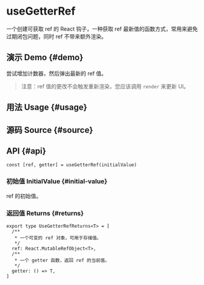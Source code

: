 # useGetterRef


<HooksType category={frontmatter.category} lowLevel />

一个创建可获取 ref 的 React 钩子，一种获取 ref 最新值的函数方式，常用来避免过期闭包问题，同时 ref 不带来额外渲染。

## 演示 Demo \{#demo}

尝试增加计数器，然后弹出最新的 ref 值。

> 注意：ref 值的更改不会触发重新渲染，您应该调用 `render` 来更新 UI。


<App />

## 用法 Usage \{#usage}



## 源码 Source \{#source}


<Source />

## API \{#api}

```tsx
const [ref, getter] = useGetterRef(initialValue)
```

### 初始值 InitialValue \{#initial-value}

ref 的初始值。

### 返回值 Returns \{#returns}

```tsx
export type UseGetterRefReturns<T> = [
  /**
   * 一个可变的 ref 对象，可用于存储值。
   */
  ref: React.MutableRefObject<T>,
  /**
   * 一个 getter 函数，返回 ref 的当前值。
   */
  getter: () => T,
]
```
